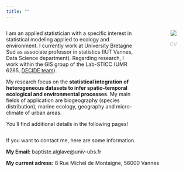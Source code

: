 ```yaml
---
title: ""
---
```


:::: {.columns}
::: {.column width="75%"}

I am an applied statistician with a specific interest in statistical modeling applied to ecology and environment. I currently work at University Bretagne Sud as associate professor in statistics (IUT Vannes, Data Science department). Regarding research, I work within the GIS group of the Lab-STICC (UMR 6285, <a href="https://labsticc.fr/fr/equipes/decide"> DECIDE team</a>).

My research focus on the **statistical integration of heterogeneous datasets to infer spatio-temporal ecological and environmental processes**. My main fields of application are biogeography (species distribution), marine ecology, geography and micro-climate of urban areas.

You'll find additional details in the following pages!

:::
::: {.column width="5%"}

:::
::: {.column width="20%"}
<center>
![](ressource/images/baptiste_alglave.jpg)

<a href="ressource/pdf/cv_baptiste_alglave.pdf" style="color:#d0d3d4;font-weight:bold;text-decoration:none">CV</a>
</center>
:::
::::


If you want to contact me, here are some information.

**My Email:** baptiste.alglave@univ-ubs.fr

**My current adress:** 8 Rue Michel de Montaigne, 56000 Vannes